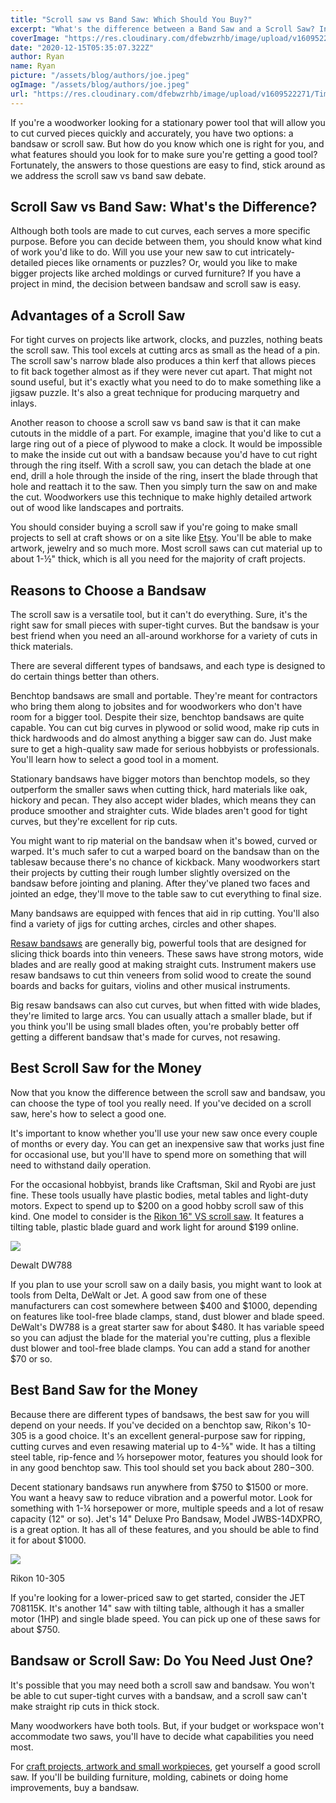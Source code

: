 ```yaml
---
title: "Scroll saw vs Band Saw: Which Should You Buy?"
excerpt: "What's the difference between a Band Saw and a Scroll Saw? In this post we explore the difference between the two so that you can make the right choice for your shop."
coverImage: "https://res.cloudinary.com/dfebwzrhb/image/upload/v1609522271/TimberTools/Scroll-Saw-vs-Band-Saw.jpg"
date: "2020-12-15T05:35:07.322Z"
author: Ryan
name: Ryan
picture: "/assets/blog/authors/joe.jpeg"
ogImage: "/assets/blog/authors/joe.jpeg"
url: "https://res.cloudinary.com/dfebwzrhb/image/upload/v1609522271/TimberTools/Scroll-Saw-vs-Band-Saw.jpg"
---
```


If you're a woodworker looking for a stationary power tool that will allow you to cut curved pieces quickly and accurately, you have two options: a bandsaw or scroll saw. But how do you know which one is right for you, and what features should you look for to make sure you're getting a good tool? Fortunately, the answers to those questions are easy to find, stick around as we address the scroll saw vs band saw debate.

## Scroll Saw vs Band Saw: What's the Difference?

Although both tools are made to cut curves, each serves a more specific purpose. Before you can decide between them, you should know what kind of work you'd like to do. Will you use your new saw to cut intricately-detailed pieces like ornaments or puzzles? Or, would you like to make bigger projects like arched moldings or curved furniture? If you have a project in mind, the decision between bandsaw and scroll saw is easy.

## Advantages of a Scroll Saw

For tight curves on projects like artwork, clocks, and puzzles, nothing beats the scroll saw. This tool excels at cutting arcs as small as the head of a pin. The scroll saw's narrow blade also produces a thin kerf that allows pieces to fit back together almost as if they were never cut apart. That might not sound useful, but it's exactly what you need to do to make something like a jigsaw puzzle. It's also a great technique for producing marquetry and inlays.

Another reason to choose a scroll saw vs band saw is that it can make cutouts in the middle of a part. For example, imagine that you'd like to cut a large ring out of a piece of plywood to make a clock. It would be impossible to make the inside cut out with a bandsaw because you'd have to cut right through the ring itself. With a scroll saw, you can detach the blade at one end, drill a hole through the inside of the ring, insert the blade through that hole and reattach it to the saw. Then you simply turn the saw on and make the cut. Woodworkers use this technique to make highly detailed artwork out of wood like landscapes and portraits.

You should consider buying a scroll saw if you're going to make small projects to sell at craft shows or on a site like [Etsy](https://www.etsy.com/). You'll be able to make artwork, jewelry and so much more. Most scroll saws can cut material up to about 1-½" thick, which is all you need for the majority of craft projects.

## Reasons to Choose a Bandsaw

The scroll saw is a versatile tool, but it can't do everything. Sure, it's the right saw for small pieces with super-tight curves. But the bandsaw is your best friend when you need an all-around workhorse for a variety of cuts in thick materials.

There are several different types of bandsaws, and each type is designed to do certain things better than others.

Benchtop bandsaws are small and portable. They're meant for contractors who bring them along to jobsites and for woodworkers who don't have room for a bigger tool. Despite their size, benchtop bandsaws are quite capable. You can cut big curves in plywood or solid wood, make rip cuts in thick hardwoods and do almost anything a bigger saw can do. Just make sure to get a high-quality saw made for serious hobbyists or professionals. You'll learn how to select a good tool in a moment.

Stationary bandsaws have bigger motors than benchtop models, so they outperform the smaller saws when cutting thick, hard materials like oak, hickory and pecan. They also accept wider blades, which means they can produce smoother and straighter cuts. Wide blades aren't good for tight curves, but they're excellent for rip cuts.

You might want to rip material on the bandsaw when it's bowed, curved or warped. It's much safer to cut a warped board on the bandsaw than on the tablesaw because there's no chance of kickback. Many woodworkers start their projects by cutting their rough lumber slightly oversized on the bandsaw before jointing and planing. After they've planed two faces and jointed an edge, they'll move to the table saw to cut everything to final size.

Many bandsaws are equipped with fences that aid in rip cutting. You'll also find a variety of jigs for cutting arches, circles and other shapes.

[Resaw bandsaws](https://woodgears.ca/bandsaw/resaw.html) are generally big, powerful tools that are designed for slicing thick boards into thin veneers. These saws have strong motors, wide blades and are really good at making straight cuts. Instrument makers use resaw bandsaws to cut thin veneers from solid wood to create the sound boards and backs for guitars, violins and other musical instruments.

Big resaw bandsaws can also cut curves, but when fitted with wide blades, they're limited to large arcs. You can usually attach a smaller blade, but if you think you'll be using small blades often, you're probably better off getting a different bandsaw that's made for curves, not resawing.

## Best Scroll Saw for the Money

Now that you know the difference between the scroll saw and bandsaw, you can choose the type of tool you really need. If you've decided on a scroll saw, here's how to select a good one.

It's important to know whether you'll use your new saw once every couple of months or every day. You can get an inexpensive saw that works just fine for occasional use, but you'll have to spend more on something that will need to withstand daily operation.

For the occasional hobbyist, brands like Craftsman, Skil and Ryobi are just fine. These tools usually have plastic bodies, metal tables and light-duty motors. Expect to spend up to $200 on a good hobby scroll saw of this kind. One model to consider is the [Rikon 16" VS scroll saw](http://amzn.to/2oWD3iW). It features a tilting table, plastic blade guard and work light for around $199 online.

![](https://res.cloudinary.com/dfebwzrhb/image/upload/v1609522271/TimberTools/Dewalt-Scroll-Saw.jpg)

Dewalt DW788

If you plan to use your scroll saw on a daily basis, you might want to look at tools from Delta, DeWalt or Jet. A good saw from one of these manufacturers can cost somewhere between $400 and $1000, depending on features like tool-free blade clamps, stand, dust blower and blade speed. DeWalt's DW788 is a great starter saw for about $480. It has variable speed so you can adjust the blade for the material you're cutting, plus a flexible dust blower and tool-free blade clamps. You can add a stand for another $70 or so.

## Best Band Saw for the Money

Because there are different types of bandsaws, the best saw for you will depend on your needs. If you've decided on a benchtop saw, Rikon's 10-305 is a good choice. It's an excellent general-purpose saw for ripping, cutting curves and even resawing material up to 4-⅝" wide. It has a tilting steel table, rip-fence and ⅓ horsepower motor, features you should look for in any good benchtop saw. This tool should set you back about $280-$300.

Decent stationary bandsaws run anywhere from $750 to $1500 or more. You want a heavy saw to reduce vibration and a powerful motor. Look for something with 1-¼ horsepower or more, multiple speeds and a lot of resaw capacity (12" or so). Jet's 14" Deluxe Pro Bandsaw, Model JWBS-14DXPRO, is a great option. It has all of these features, and you should be able to find it for about $1000.

![](https://res.cloudinary.com/dfebwzrhb/image/upload/v1609522271/TimberTools/Rikon-10-305.jpg)

Rikon 10-305

If you're looking for a lower-priced saw to get started, consider the JET 708115K. It's another 14" saw with tilting table, although it has a smaller motor (1HP) and single blade speed. You can pick up one of these saws for about $750.

## Bandsaw or Scroll Saw: Do You Need Just One?

It's possible that you may need both a scroll saw and bandsaw. You won't be able to cut super-tight curves with a bandsaw, and a scroll saw can't make straight rip cuts in thick stock.

Many woodworkers have both tools. But, if your budget or workspace won't accommodate two saws, you'll have to decide what capabilities you need most.

For [craft projects, artwork and small workpieces](http://scrollsawer.com/), get yourself a good scroll saw. If you'll be building furniture, molding, cabinets or doing home improvements, buy a bandsaw.
